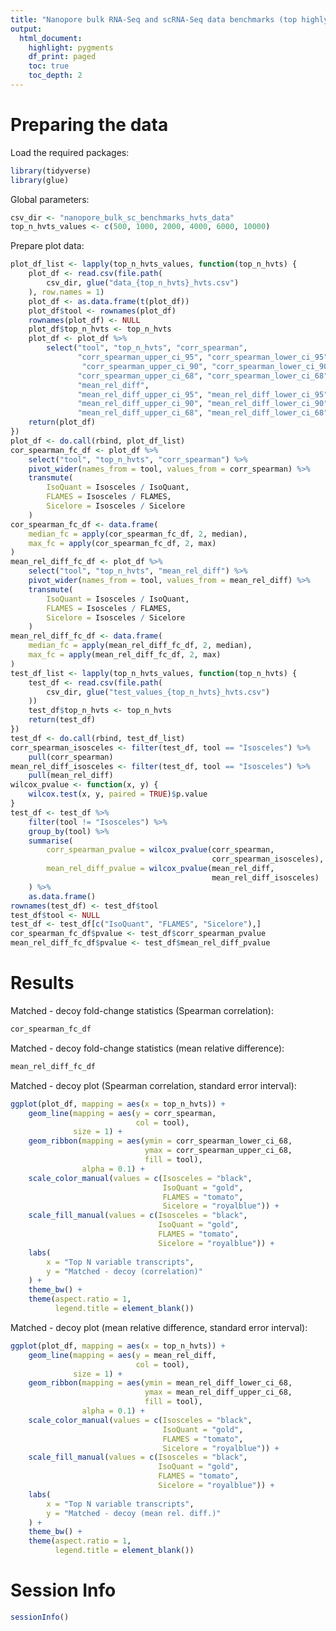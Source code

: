 ```yaml
---
title: "Nanopore bulk RNA-Seq and scRNA-Seq data benchmarks (top highly variable transcripts results summary)"
output:
  html_document:
    highlight: pygments
    df_print: paged
    toc: true
    toc_depth: 2
---
```


# Preparing the data

Load the required packages:
```r
library(tidyverse)
library(glue)
```

Global parameters:
```r
csv_dir <- "nanopore_bulk_sc_benchmarks_hvts_data"
top_n_hvts_values <- c(500, 1000, 2000, 4000, 6000, 10000)
```

Prepare plot data:
```r
plot_df_list <- lapply(top_n_hvts_values, function(top_n_hvts) {
    plot_df <- read.csv(file.path(
        csv_dir, glue("data_{top_n_hvts}_hvts.csv")
    ), row.names = 1)
    plot_df <- as.data.frame(t(plot_df))
    plot_df$tool <- rownames(plot_df)
    rownames(plot_df) <- NULL
    plot_df$top_n_hvts <- top_n_hvts
    plot_df <- plot_df %>%
        select("tool", "top_n_hvts", "corr_spearman",
               "corr_spearman_upper_ci_95", "corr_spearman_lower_ci_95",
                "corr_spearman_upper_ci_90", "corr_spearman_lower_ci_90",
               "corr_spearman_upper_ci_68", "corr_spearman_lower_ci_68",
               "mean_rel_diff",
               "mean_rel_diff_upper_ci_95", "mean_rel_diff_lower_ci_95",
               "mean_rel_diff_upper_ci_90", "mean_rel_diff_lower_ci_90",
               "mean_rel_diff_upper_ci_68", "mean_rel_diff_lower_ci_68")
    return(plot_df)
})
plot_df <- do.call(rbind, plot_df_list)
cor_spearman_fc_df <- plot_df %>%
    select("tool", "top_n_hvts", "corr_spearman") %>%
    pivot_wider(names_from = tool, values_from = corr_spearman) %>%
    transmute(
        IsoQuant = Isosceles / IsoQuant,
        FLAMES = Isosceles / FLAMES,
        Sicelore = Isosceles / Sicelore
    )
cor_spearman_fc_df <- data.frame(
    median_fc = apply(cor_spearman_fc_df, 2, median),
    max_fc = apply(cor_spearman_fc_df, 2, max)
)
mean_rel_diff_fc_df <- plot_df %>%
    select("tool", "top_n_hvts", "mean_rel_diff") %>%
    pivot_wider(names_from = tool, values_from = mean_rel_diff) %>%
    transmute(
        IsoQuant = Isosceles / IsoQuant,
        FLAMES = Isosceles / FLAMES,
        Sicelore = Isosceles / Sicelore
    )
mean_rel_diff_fc_df <- data.frame(
    median_fc = apply(mean_rel_diff_fc_df, 2, median),
    max_fc = apply(mean_rel_diff_fc_df, 2, max)
)
test_df_list <- lapply(top_n_hvts_values, function(top_n_hvts) {
    test_df <- read.csv(file.path(
        csv_dir, glue("test_values_{top_n_hvts}_hvts.csv")
    ))
    test_df$top_n_hvts <- top_n_hvts
    return(test_df)
})
test_df <- do.call(rbind, test_df_list)
corr_spearman_isosceles <- filter(test_df, tool == "Isosceles") %>%
    pull(corr_spearman)
mean_rel_diff_isosceles <- filter(test_df, tool == "Isosceles") %>%
    pull(mean_rel_diff)
wilcox_pvalue <- function(x, y) {
    wilcox.test(x, y, paired = TRUE)$p.value
}
test_df <- test_df %>%
    filter(tool != "Isosceles") %>%
    group_by(tool) %>%
    summarise(
        corr_spearman_pvalue = wilcox_pvalue(corr_spearman,
                                             corr_spearman_isosceles),
        mean_rel_diff_pvalue = wilcox_pvalue(mean_rel_diff,
                                             mean_rel_diff_isosceles)
    ) %>%
    as.data.frame()
rownames(test_df) <- test_df$tool
test_df$tool <- NULL
test_df <- test_df[c("IsoQuant", "FLAMES", "Sicelore"),]
cor_spearman_fc_df$pvalue <- test_df$corr_spearman_pvalue
mean_rel_diff_fc_df$pvalue <- test_df$mean_rel_diff_pvalue
```

# Results

Matched - decoy fold-change statistics (Spearman correlation):
```r
cor_spearman_fc_df
```

Matched - decoy fold-change statistics (mean relative difference):
```r
mean_rel_diff_fc_df
```

Matched - decoy plot (Spearman correlation, standard error interval):
```r
ggplot(plot_df, mapping = aes(x = top_n_hvts)) +
    geom_line(mapping = aes(y = corr_spearman,
                            col = tool),
              size = 1) +
    geom_ribbon(mapping = aes(ymin = corr_spearman_lower_ci_68,
                              ymax = corr_spearman_upper_ci_68,
                              fill = tool),
                alpha = 0.1) +
    scale_color_manual(values = c(Isosceles = "black",
                                  IsoQuant = "gold",
                                  FLAMES = "tomato",
                                  Sicelore = "royalblue")) +
    scale_fill_manual(values = c(Isosceles = "black",
                                 IsoQuant = "gold",
                                 FLAMES = "tomato",
                                 Sicelore = "royalblue")) +
    labs(
        x = "Top N variable transcripts",
        y = "Matched - decoy (correlation)"
    ) +
    theme_bw() +
    theme(aspect.ratio = 1,
          legend.title = element_blank())
```

Matched - decoy plot (mean relative difference, standard error interval):
```r
ggplot(plot_df, mapping = aes(x = top_n_hvts)) +
    geom_line(mapping = aes(y = mean_rel_diff,
                            col = tool),
              size = 1) +
    geom_ribbon(mapping = aes(ymin = mean_rel_diff_lower_ci_68,
                              ymax = mean_rel_diff_upper_ci_68,
                              fill = tool),
                alpha = 0.1) +
    scale_color_manual(values = c(Isosceles = "black",
                                  IsoQuant = "gold",
                                  FLAMES = "tomato",
                                  Sicelore = "royalblue")) +
    scale_fill_manual(values = c(Isosceles = "black",
                                 IsoQuant = "gold",
                                 FLAMES = "tomato",
                                 Sicelore = "royalblue")) +
    labs(
        x = "Top N variable transcripts",
        y = "Matched - decoy (mean rel. diff.)"
    ) +
    theme_bw() +
    theme(aspect.ratio = 1,
          legend.title = element_blank())
```

# Session Info

```r
sessionInfo()
```
